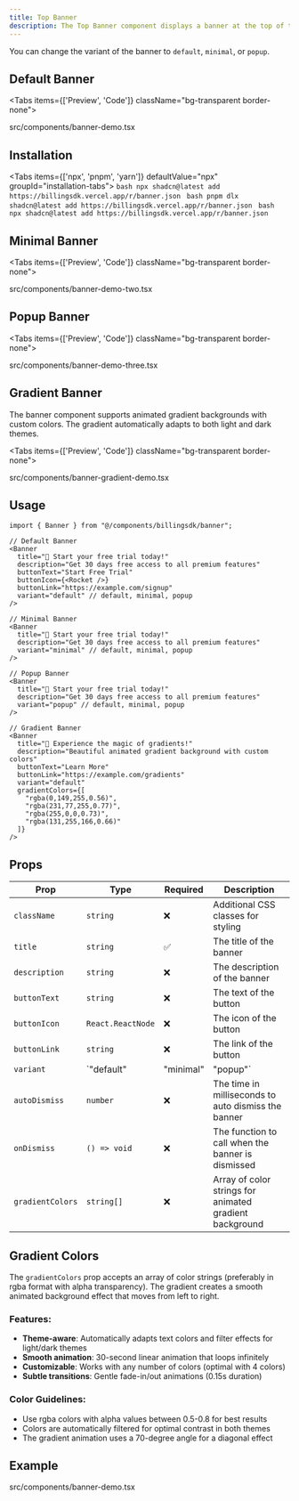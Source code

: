 ```yaml
---
title: Top Banner
description: The Top Banner component displays a banner at the top of the page.
---
```


You can change the variant of the banner to `default`, `minimal`, or `popup`.

## Default Banner

<Tabs items={['Preview', 'Code']} className="bg-transparent border-none">
  <Tab value="Preview" className="border-none bg-transparent p-0 mt-3">
    <PreviewComponents registryName="banner">
      <BannerDemo />
    </PreviewComponents>
  </Tab>

<Tab value="Code" className="mt-3">
  <include cwd lang="tsx" meta='title="src/components/banner-demo.tsx"'>src/components/banner-demo.tsx</include>
  </Tab>

</Tabs>

## Installation

<Tabs items={['npx', 'pnpm', 'yarn']} defaultValue="npx" groupId="installation-tabs">
  <Tab value="npx">
    ```bash
    npx shadcn@latest add https://billingsdk.vercel.app/r/banner.json
    ```
  </Tab>
  <Tab value="pnpm">
    ```bash
    pnpm dlx shadcn@latest add https://billingsdk.vercel.app/r/banner.json
    ```
  </Tab>
  <Tab value="yarn">
    ```bash
    npx shadcn@latest add https://billingsdk.vercel.app/r/banner.json
    ```
  </Tab>
</Tabs>

## Minimal Banner

<Tabs items={['Preview', 'Code']} className="bg-transparent border-none">
  <Tab value="Preview" className="border-none bg-transparent p-0 mt-3">
    <PreviewComponents registryName="banner">
      <BannerDemoTwo />
    </PreviewComponents>
  </Tab>

  <Tab value="Code" className="mt-3">
  <include cwd lang="tsx" meta='title="src/components/banner-demo-two.tsx"'>src/components/banner-demo-two.tsx</include>
  </Tab>

</Tabs>

## Popup Banner

<Tabs items={['Preview', 'Code']} className="bg-transparent border-none">
  <Tab value="Preview" className="border-none bg-transparent p-0 mt-3">
    <PreviewComponents registryName="banner">
      <BannerDemoThree />
    </PreviewComponents>
  </Tab>

  <Tab value="Code" className="mt-3">
  <include cwd lang="tsx" meta='title="src/components/banner-demo-three.tsx"'>src/components/banner-demo-three.tsx</include>
  </Tab>

</Tabs>

## Gradient Banner

The banner component supports animated gradient backgrounds with custom colors. The gradient automatically adapts to both light and dark themes.

<Tabs items={['Preview', 'Code']} className="bg-transparent border-none">
  <Tab value="Preview" className="border-none bg-transparent p-0 mt-3">
    <PreviewComponents registryName="banner">
      <BannerGradientDemo />
    </PreviewComponents>
  </Tab>

  <Tab value="Code" className="mt-3">
  <include cwd lang="tsx" meta='title="src/components/banner-gradient-demo.tsx"'>src/components/banner-gradient-demo.tsx</include>
  </Tab>

</Tabs>



## Usage

```tsx
import { Banner } from "@/components/billingsdk/banner";
```


```tsx
// Default Banner
<Banner
  title="🎉 Start your free trial today!"
  description="Get 30 days free access to all premium features"
  buttonText="Start Free Trial"
  buttonIcon={<Rocket />}
  buttonLink="https://example.com/signup"
  variant="default" // default, minimal, popup
/>
```

```tsx
// Minimal Banner
<Banner
  title="🎉 Start your free trial today!"
  description="Get 30 days free access to all premium features"
  variant="minimal" // default, minimal, popup
/>
```

```tsx
// Popup Banner
<Banner
  title="🎉 Start your free trial today!"
  description="Get 30 days free access to all premium features"
  variant="popup" // default, minimal, popup
/>
```

```tsx
// Gradient Banner
<Banner
  title="🌈 Experience the magic of gradients!"
  description="Beautiful animated gradient background with custom colors"
  buttonText="Learn More"
  buttonLink="https://example.com/gradients"
  variant="default"
  gradientColors={[
    "rgba(0,149,255,0.56)",
    "rgba(231,77,255,0.77)",
    "rgba(255,0,0,0.73)",
    "rgba(131,255,166,0.66)"
  ]}
/>
```

## Props

| Prop | Type | Required | Description |
|------|------|----------|-------------|
| `className` | `string` | ❌ | Additional CSS classes for styling |
| `title` | `string` | ✅ | The title of the banner |
| `description` | `string` | ❌ | The description of the banner |
| `buttonText` | `string` | ❌ | The text of the button |
| `buttonIcon` | `React.ReactNode` | ❌ | The icon of the button |
| `buttonLink` | `string` | ❌ | The link of the button |
| `variant` | `"default" | "minimal" | "popup"` | ✅ | The variant of the banner |
| `autoDismiss` | `number` | ❌ | The time in milliseconds to auto dismiss the banner |
| `onDismiss` | `() => void` | ❌ | The function to call when the banner is dismissed |
| `gradientColors` | `string[]` | ❌ | Array of color strings for animated gradient background |

## Gradient Colors

The `gradientColors` prop accepts an array of color strings (preferably in rgba format with alpha transparency). The gradient creates a smooth animated background effect that moves from left to right.

### Features:
- **Theme-aware**: Automatically adapts text colors and filter effects for light/dark themes
- **Smooth animation**: 30-second linear animation that loops infinitely
- **Customizable**: Works with any number of colors (optimal with 4 colors)
- **Subtle transitions**: Gentle fade-in/out animations (0.15s duration)

### Color Guidelines:
- Use rgba colors with alpha values between 0.5-0.8 for best results
- Colors are automatically filtered for optimal contrast in both themes
- The gradient animation uses a 70-degree angle for a diagonal effect

## Example
<include cwd lang="tsx" meta='title="src/components/banner-demo.tsx"'>src/components/banner-demo.tsx</include>
